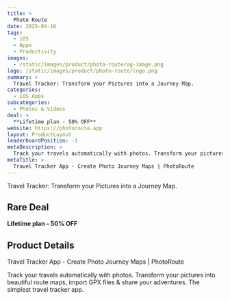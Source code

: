 ```yaml
---
title: >
  Photo Route
date: 2025-04-16
tags:
  - iOS
  - Apps
  - Productivity
images:
  - /static/images/product/photo-route/og-image.png
logo: /static/images/product/photo-route/logo.png
summary: >
  Travel Tracker: Transform your Pictures into a Journey Map.
categories:
  - iOS Apps
subcategories:
  - Photos & Videos
deal: >
  **Lifetime plan - 50% OFF**
website: https://photoroute.app
layout: ProductLayout
leaderboardPosition: -1
metaDescription: >
  Track your travels automatically with photos. Transform your pictures into beautiful route maps, import GPX files & share your adventures. The simplest travel tracker app.
metaTitle: >
  Travel Tracker App - Create Photo Journey Maps | PhotoRoute
---
```

Travel Tracker: Transform your Pictures into a Journey Map.

## Rare Deal

**Lifetime plan - 50% OFF**

## Product Details

Travel Tracker App - Create Photo Journey Maps | PhotoRoute

Track your travels automatically with photos. Transform your pictures into beautiful route maps, import GPX files & share your adventures. The simplest travel tracker app.

